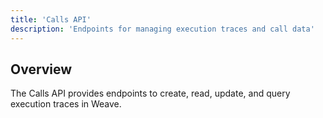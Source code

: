 ```yaml
---
title: 'Calls API'
description: 'Endpoints for managing execution traces and call data'
---
```


## Overview

The Calls API provides endpoints to create, read, update, and query execution traces in Weave. 